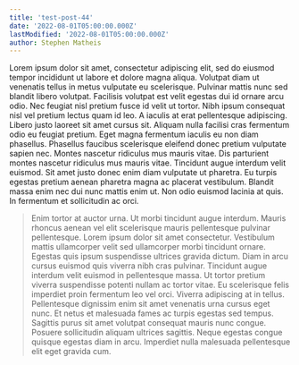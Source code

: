 ```yaml
---
title: 'test-post-44'
date: '2022-08-01T05:00:00.000Z'
lastModified: '2022-08-01T05:00:00.000Z'
author: Stephen Matheis
---
```


Lorem ipsum dolor sit amet, consectetur adipiscing elit, sed do eiusmod tempor incididunt ut labore et dolore magna aliqua. Volutpat diam ut venenatis tellus in metus vulputate eu scelerisque. Pulvinar mattis nunc sed blandit libero volutpat. Facilisis volutpat est velit egestas dui id ornare arcu odio. Nec feugiat nisl pretium fusce id velit ut tortor. Nibh ipsum consequat nisl vel pretium lectus quam id leo. A iaculis at erat pellentesque adipiscing. Libero justo laoreet sit amet cursus sit. Aliquam nulla facilisi cras fermentum odio eu feugiat pretium. Eget magna fermentum iaculis eu non diam phasellus. Phasellus faucibus scelerisque eleifend donec pretium vulputate sapien nec. Montes nascetur ridiculus mus mauris vitae. Dis parturient montes nascetur ridiculus mus mauris vitae. Tincidunt augue interdum velit euismod. Sit amet justo donec enim diam vulputate ut pharetra. Eu turpis egestas pretium aenean pharetra magna ac placerat vestibulum. Blandit massa enim nec dui nunc mattis enim ut. Non odio euismod lacinia at quis. In fermentum et sollicitudin ac orci.

> Enim tortor at auctor urna. Ut morbi tincidunt augue interdum. Mauris rhoncus aenean vel elit scelerisque mauris pellentesque pulvinar pellentesque. Lorem ipsum dolor sit amet consectetur. Vestibulum mattis ullamcorper velit sed ullamcorper morbi tincidunt ornare. Egestas quis ipsum suspendisse ultrices gravida dictum. Diam in arcu cursus euismod quis viverra nibh cras pulvinar. Tincidunt augue interdum velit euismod in pellentesque massa. Ut tortor pretium viverra suspendisse potenti nullam ac tortor vitae. Eu scelerisque felis imperdiet proin fermentum leo vel orci. Viverra adipiscing at in tellus. Pellentesque dignissim enim sit amet venenatis urna cursus eget nunc. Et netus et malesuada fames ac turpis egestas sed tempus. Sagittis purus sit amet volutpat consequat mauris nunc congue. Posuere sollicitudin aliquam ultrices sagittis. Neque egestas congue quisque egestas diam in arcu. Imperdiet nulla malesuada pellentesque elit eget gravida cum.
